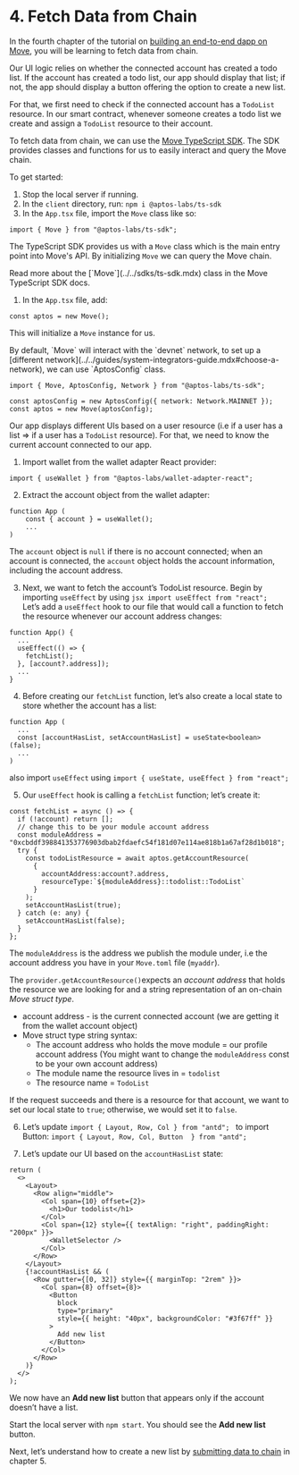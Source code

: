
# 4. Fetch Data from Chain

In the fourth chapter of the tutorial on [building an end-to-end dapp on Move](../build-e2e-dapp.mdx), you will be learning to fetch data from chain.

Our UI logic relies on whether the connected account has created a todo list. If the account has created a todo list, our app should display that list; if not, the app should display a button offering the option to create a new list.

For that, we first need to check if the connected account has a `TodoList` resource. In our smart contract, whenever someone creates a todo list we create and assign a `TodoList` resource to their account.

To fetch data from chain, we can use the [Move TypeScript SDK](../../sdks/ts-sdk.mdx). The SDK provides classes and functions for us to easily interact and query the Move chain.

To get started:

1. Stop the local server if running.
2. In the `client` directory, run: `npm i @aptos-labs/ts-sdk`
3. In the `App.tsx` file, import the `Move` class like so:

```tsx filename="App.tsx"
import { Move } from "@aptos-labs/ts-sdk";
```

The TypeScript SDK provides us with a `Move` class which is the main entry point into Move's API. By initializing `Move` we can query the Move chain.

<Callout type="info">
Read more about the [`Move`](../../sdks/ts-sdk.mdx) class in the Move TypeScript SDK docs.
</Callout>

1. In the `App.tsx` file, add:

```tsx filename="App.tsx"
const aptos = new Move();
```

This will initialize a `Move` instance for us.

<Callout type="info">
By default, `Move` will interact with the `devnet` network, to set up a [different network](../../guides/system-integrators-guide.mdx#choose-a-network), we can use `AptosConfig` class.

```tsx filename="App.tsx"
import { Move, AptosConfig, Network } from "@aptos-labs/ts-sdk";

const aptosConfig = new AptosConfig({ network: Network.MAINNET });
const aptos = new Move(aptosConfig);
```

</Callout>

Our app displays different UIs based on a user resource (i.e if a user has a list ⇒ if a user has a `TodoList` resource). For that, we need to know the current account connected to our app.

1. Import wallet from the wallet adapter React provider:

```tsx filename="App.tsx"
import { useWallet } from "@aptos-labs/wallet-adapter-react";
```

2. Extract the account object from the wallet adapter:

```tsx filename="App.tsx"
function App (
	const { account } = useWallet();
	...
)
```

The `account` object is `null` if there is no account connected; when an account is connected, the `account` object holds the account information, including the account address.

3. Next, we want to fetch the account’s TodoList resource.
   Begin by importing `useEffect` by using `jsx import useEffect from "react"; `
   Let’s add a `useEffect` hook to our file that would call a function to fetch the resource whenever our account address changes:

```tsx filename="App.tsx"
function App() {
  ...
  useEffect(() => {
    fetchList();
  }, [account?.address]);
  ...
}
```

4. Before creating our `fetchList` function, let’s also create a local state to store whether the account has a list:

```tsx filename="App.tsx"
function App (
  ...
  const [accountHasList, setAccountHasList] = useState<boolean>(false);
  ...
)
```

also import `useEffect` using
`import { useState, useEffect } from "react"; `

5. Our `useEffect` hook is calling a `fetchList` function; let’s create it:

```tsx filename="App.tsx"
const fetchList = async () => {
  if (!account) return [];
  // change this to be your module account address
  const moduleAddress = "0xcbddf398841353776903dbab2fdaefc54f181d07e114ae818b1a67af28d1b018";
  try {
    const todoListResource = await aptos.getAccountResource(
      {
        accountAddress:account?.address,
        resourceType:`${moduleAddress}::todolist::TodoList`
      }
    );
    setAccountHasList(true);
  } catch (e: any) {
    setAccountHasList(false);
  }
};
```

The `moduleAddress` is the address we publish the module under, i.e the account address you have in your `Move.toml` file (`myaddr`).

The `provider.getAccountResource()`expects an _account address_ that holds the resource we are looking for and a string representation of an on-chain _Move struct type_.

- account address - is the current connected account (we are getting it from the wallet account object)
- Move struct type string syntax:
  - The account address who holds the move module = our profile account address (You might want to change the `moduleAddress` const to be your own account address)
  - The module name the resource lives in = `todolist`
  - The resource name = `TodoList`

If the request succeeds and there is a resource for that account, we want to set our local state to `true`; otherwise, we would set it to `false`.

6. Let’s update `import { Layout, Row, Col } from "antd"; ` to import Button:
   `import { Layout, Row, Col, Button  } from "antd"; `

7. Let’s update our UI based on the `accountHasList` state:

```tsx filename="App.tsx"
return (
  <>
    <Layout>
      <Row align="middle">
        <Col span={10} offset={2}>
          <h1>Our todolist</h1>
        </Col>
        <Col span={12} style={{ textAlign: "right", paddingRight: "200px" }}>
          <WalletSelector />
        </Col>
      </Row>
    </Layout>
    {!accountHasList && (
      <Row gutter={[0, 32]} style={{ marginTop: "2rem" }}>
        <Col span={8} offset={8}>
          <Button
            block
            type="primary"
            style={{ height: "40px", backgroundColor: "#3f67ff" }}
          >
            Add new list
          </Button>
        </Col>
      </Row>
    )}
  </>
);
```

We now have an **Add new list** button that appears only if the account doesn’t have a list.

Start the local server with `npm start`. You should see the **Add new list** button.

Next, let’s understand how to create a new list by [submitting data to chain](5-submit-data-to-chain.mdx) in chapter 5.